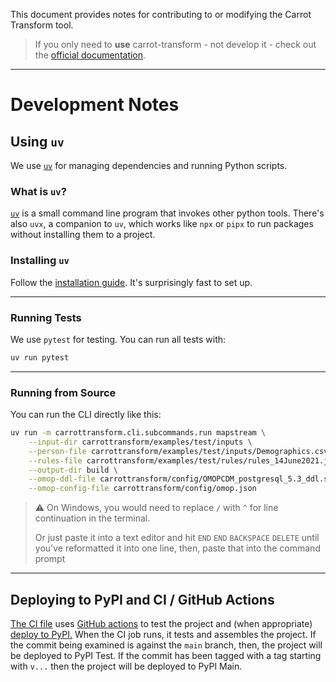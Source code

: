 This document provides notes for contributing to or modifying the Carrot Transform tool.

> If you only need to **use** carrot-transform - not develop it - check out the [official documentation](https://carrot.ac.uk/transform).

---

# Development Notes

## Using `uv`

We use [`uv`](https://docs.astral.sh/uv/) for managing dependencies and running Python scripts.

### What is `uv`?

[`uv`](https://docs.astral.sh/uv/) is a small command line program that invokes other python tools.
There's also `uvx`, a companion to `uv`, which works like `npx` or `pipx` to run packages without installing them to a project.

### Installing `uv`

Follow the [installation guide](https://docs.astral.sh/uv/#installation).
It's surprisingly fast to set up.

---

### Running Tests

We use `pytest` for testing.
You can run all tests with:

```sh
uv run pytest
```

---

### Running from Source

You can run the CLI directly like this:

```sh
uv run -m carrottransform.cli.subcommands.run mapstream \
    --input-dir carrottransform/examples/test/inputs \
    --person-file carrottransform/examples/test/inputs/Demographics.csv \
    --rules-file carrottransform/examples/test/rules/rules_14June2021.json \
    --output-dir build \
    --omop-ddl-file carrottransform/config/OMOPCDM_postgresql_5.3_ddl.sql \
    --omop-config-file carrottransform/config/omop.json
```

> ⚠️ On Windows, you would need to replace `/` with `^` for line continuation in the terminal.
>
> Or just paste it into a text editor and hit `END` `END` `BACKSPACE` `DELETE` until you've reformatted it into one line, then, paste that into the command prompt

---

## Deploying to PyPI and CI / GitHub Actions

[The CI file](.github/workflows/uv-workflow.yml) uses [GitHub actions](https://github.com/Health-Informatics-UoN/carrot-transform/actions) to test the project and (when appropriate) [deploy to PyPI.](https://pypi.org/project/carrot-transform/)
When the CI job runs, it tests and assembles the project.
If the commit being examined is against the `main` branch, then, the project will be deployed to PyPI Test.
If the commit has been tagged with a tag starting with `v...` then the project will be deployed to PyPI Main.
